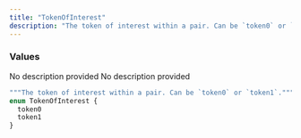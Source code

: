 ```yaml
---
title: "TokenOfInterest"
description: "The token of interest within a pair. Can be `token0` or `token1`."
---
```


### Values

<ResponseField name="token0" type="enum">
  No description provided
</ResponseField>

<ResponseField name="token1" type="enum">
  No description provided
</ResponseField>


```graphql TokenOfInterest
"""The token of interest within a pair. Can be `token0` or `token1`."""
enum TokenOfInterest {
  token0
  token1
}
```

